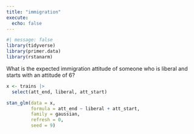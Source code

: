 ```yaml
---
title: "immigration"
execute: 
  echo: false
---
```


```r
#| message: false
library(tidyverse)
library(primer.data)
library(rstanarm)
```

What is the expected immigration attitude of someone who is liberal and starts with an attitude of 6? 

```r
x <- trains |> 
  select(att_end, liberal, att_start) 
```

```r
stan_glm(data = x, 
         formula = att_end ~ liberal + att_start, 
         family = gaussian, 
         refresh = 0,
         seed = 9)
```

